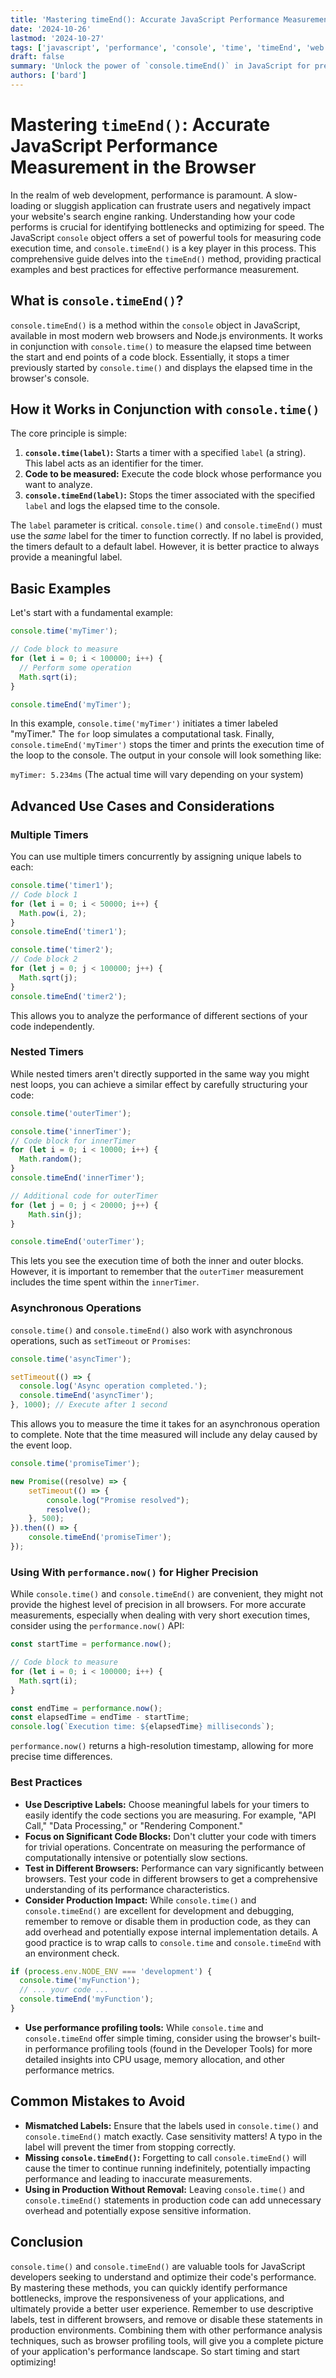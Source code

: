 ```yaml
---
title: 'Mastering timeEnd(): Accurate JavaScript Performance Measurement in the Browser'
date: '2024-10-26'
lastmod: '2024-10-27'
tags: ['javascript', 'performance', 'console', 'time', 'timeEnd', 'web development', 'optimization', 'debugging']
draft: false
summary: 'Unlock the power of `console.timeEnd()` in JavaScript for precise performance measurement within the browser. Learn how to use it with `console.time()` to identify performance bottlenecks and optimize your web application for speed and efficiency. Includes practical code examples and best practices.'
authors: ['bard']
---
```


# Mastering `timeEnd()`: Accurate JavaScript Performance Measurement in the Browser

In the realm of web development, performance is paramount. A slow-loading or sluggish application can frustrate users and negatively impact your website's search engine ranking. Understanding how your code performs is crucial for identifying bottlenecks and optimizing for speed.  The JavaScript `console` object offers a set of powerful tools for measuring code execution time, and `console.timeEnd()` is a key player in this process. This comprehensive guide delves into the `timeEnd()` method, providing practical examples and best practices for effective performance measurement.

## What is `console.timeEnd()`?

`console.timeEnd()` is a method within the `console` object in JavaScript, available in most modern web browsers and Node.js environments. It works in conjunction with `console.time()` to measure the elapsed time between the start and end points of a code block.  Essentially, it stops a timer previously started by `console.time()` and displays the elapsed time in the browser's console.

## How it Works in Conjunction with `console.time()`

The core principle is simple:

1.  **`console.time(label)`:** Starts a timer with a specified `label` (a string).  This label acts as an identifier for the timer.
2.  **Code to be measured:**  Execute the code block whose performance you want to analyze.
3.  **`console.timeEnd(label)`:** Stops the timer associated with the specified `label` and logs the elapsed time to the console.

The `label` parameter is critical.  `console.time()` and `console.timeEnd()` must use the *same* label for the timer to function correctly. If no label is provided, the timers default to a default label. However, it is better practice to always provide a meaningful label.

## Basic Examples

Let's start with a fundamental example:

```javascript
console.time('myTimer');

// Code block to measure
for (let i = 0; i < 100000; i++) {
  // Perform some operation
  Math.sqrt(i);
}

console.timeEnd('myTimer');
```

In this example, `console.time('myTimer')` initiates a timer labeled "myTimer." The `for` loop simulates a computational task. Finally, `console.timeEnd('myTimer')` stops the timer and prints the execution time of the loop to the console.  The output in your console will look something like:

`myTimer: 5.234ms` (The actual time will vary depending on your system)

## Advanced Use Cases and Considerations

### Multiple Timers

You can use multiple timers concurrently by assigning unique labels to each:

```javascript
console.time('timer1');
// Code block 1
for (let i = 0; i < 50000; i++) {
  Math.pow(i, 2);
}
console.timeEnd('timer1');

console.time('timer2');
// Code block 2
for (let j = 0; j < 100000; j++) {
  Math.sqrt(j);
}
console.timeEnd('timer2');
```

This allows you to analyze the performance of different sections of your code independently.

### Nested Timers

While nested timers aren't directly supported in the same way you might nest loops, you can achieve a similar effect by carefully structuring your code:

```javascript
console.time('outerTimer');

console.time('innerTimer');
// Code block for innerTimer
for (let i = 0; i < 10000; i++) {
  Math.random();
}
console.timeEnd('innerTimer');

// Additional code for outerTimer
for (let j = 0; j < 20000; j++) {
    Math.sin(j);
}

console.timeEnd('outerTimer');
```

This lets you see the execution time of both the inner and outer blocks. However, it is important to remember that the `outerTimer` measurement includes the time spent within the `innerTimer`.

### Asynchronous Operations

`console.time()` and `console.timeEnd()` also work with asynchronous operations, such as `setTimeout` or `Promises`:

```javascript
console.time('asyncTimer');

setTimeout(() => {
  console.log('Async operation completed.');
  console.timeEnd('asyncTimer');
}, 1000); // Execute after 1 second
```

This allows you to measure the time it takes for an asynchronous operation to complete. Note that the time measured will include any delay caused by the event loop.

```javascript
console.time('promiseTimer');

new Promise((resolve) => {
    setTimeout(() => {
        console.log("Promise resolved");
        resolve();
    }, 500);
}).then(() => {
    console.timeEnd('promiseTimer');
});
```

### Using With `performance.now()` for Higher Precision

While `console.time()` and `console.timeEnd()` are convenient, they might not provide the highest level of precision in all browsers. For more accurate measurements, especially when dealing with very short execution times, consider using the `performance.now()` API:

```javascript
const startTime = performance.now();

// Code block to measure
for (let i = 0; i < 100000; i++) {
  Math.sqrt(i);
}

const endTime = performance.now();
const elapsedTime = endTime - startTime;
console.log(`Execution time: ${elapsedTime} milliseconds`);
```

`performance.now()` returns a high-resolution timestamp, allowing for more precise time differences.

### Best Practices

*   **Use Descriptive Labels:** Choose meaningful labels for your timers to easily identify the code sections you are measuring.  For example, "API Call," "Data Processing," or "Rendering Component."
*   **Focus on Significant Code Blocks:** Don't clutter your code with timers for trivial operations. Concentrate on measuring the performance of computationally intensive or potentially slow sections.
*   **Test in Different Browsers:** Performance can vary significantly between browsers. Test your code in different browsers to get a comprehensive understanding of its performance characteristics.
*   **Consider Production Impact:**  While `console.time()` and `console.timeEnd()` are excellent for development and debugging, remember to remove or disable them in production code, as they can add overhead and potentially expose internal implementation details.  A good practice is to wrap calls to `console.time` and `console.timeEnd` with an environment check.

```javascript
if (process.env.NODE_ENV === 'development') {
  console.time('myFunction');
  // ... your code ...
  console.timeEnd('myFunction');
}
```

*   **Use performance profiling tools:** While `console.time` and `console.timeEnd` offer simple timing, consider using the browser's built-in performance profiling tools (found in the Developer Tools) for more detailed insights into CPU usage, memory allocation, and other performance metrics.

## Common Mistakes to Avoid

*   **Mismatched Labels:** Ensure that the labels used in `console.time()` and `console.timeEnd()` match exactly.  Case sensitivity matters!  A typo in the label will prevent the timer from stopping correctly.
*   **Missing `console.timeEnd()`:** Forgetting to call `console.timeEnd()` will cause the timer to continue running indefinitely, potentially impacting performance and leading to inaccurate measurements.
*   **Using in Production Without Removal:**  Leaving `console.time()` and `console.timeEnd()` statements in production code can add unnecessary overhead and potentially expose sensitive information.

## Conclusion

`console.time()` and `console.timeEnd()` are valuable tools for JavaScript developers seeking to understand and optimize their code's performance. By mastering these methods, you can quickly identify performance bottlenecks, improve the responsiveness of your applications, and ultimately provide a better user experience. Remember to use descriptive labels, test in different browsers, and remove or disable these statements in production environments. Combining them with other performance analysis techniques, such as browser profiling tools, will give you a complete picture of your application's performance landscape.  So start timing and start optimizing!